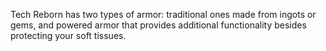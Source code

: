 Tech Reborn has two types of armor: traditional ones made from ingots or gems, and powered armor that provides additional functionality besides protecting your soft tissues.
